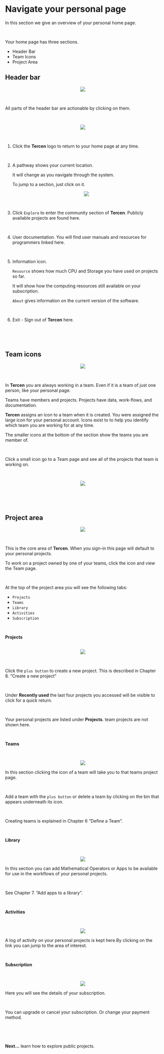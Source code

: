 # Navigate your personal page

In this section we give an overview of your personal home page.

\

Your home page has three sections.

* Header Bar
* Team Icons
* Project Area

## Header bar {-}

<center><img src="images/View_personal_page_header.png"></center>

\

All parts of the header bar are actionable by clicking on them.

\

<center><img src="images/View_personal_page_header_1.png"></center>

\

1. Click the __Tercen__ logo to return to your home page at any time.

\

2. A pathway shows your current location. 

     It will change as you navigate through the system. 
     
     To jump to a section, just click on it.
<center><img src="images/View_personal_page_header_breadcrumb_3.png"></center>

\

3. Click `Explore` to enter the community section of __Tercen__.
     Publicly available projects are found here. 

\

4. User documentation. You will find user manuals and resources for programmers linked here.

\

5. Information icon.

     `Resource` shows how much CPU and Storage you have used on projects so far. 
     
     It will show how the computing resources still available on your subscription.
     
     `About` gives information on the current version of the software.

\

6. Exit - Sign out of __Tercen__ here.

\

\

## Team icons {-}

<center><img src="images/View_personal_page_icons.png"></center>

\

In __Tercen__ you are always working in a team. 
Even if it is a team of just one person, like your personal page.

Teams have members and  projects. Projects have data, work-flows, and documentation. 

__Tercen__ assigns an icon to a team when it is created. You were assigned the large icon for your personal account. Icons exist to to help you identify which team you are working for at any time.

The smaller icons at the bottom of the section show the teams you are member of.

\

Click a small icon go to a Team page and see all of the projects that team is working on.

\

<center><img src="images/View_personal_page_icons_teamclick.png"></center>

\

\

## Project area {-}

<center><img src="images/View_personal_page_projects.png"></center>

\

This is the core area of __Tercen__. When you sign-in this page will default to your personal projects. 

To work on a project owned by one of your teams, click the icon and view the Team page.

\

At the top of the project area you will see the following tabs:\

  * `Projects`\
  * `Teams`\
  * `Library`\
  * `Activities`\
  * `Subscription`\
  
\

__Projects__

\
<center><img src="images/View_personal_page_projects_projects.png"></center>

\

Click the `plus button` to create a new project. This is described in Chapter 8. "Create a new project"

\

Under __Recently used__ the last four projects you accessed will be visible to click for a quick return.

\

Your personal projects are listed under __Projects__. team projects are not shown here. 

\

__Teams__

\

<center><img src="images/View_personal_page_projects_teams.png"></center>

In this section clicking the icon of a team will take you to that teams project page.

\

Add a team with the `plus button` or delete a team by clicking on the bin that appears underneath its icon.

\

Creating teams is explained in Chapter 6 "Define a Team".

\

__Library__

\

<center><img src="images/View_personal_page_projects_Library.png"></center>

In this section you can add Mathematical Operators or Apps to be  available for use in the workflows of your personal projects.

\

See Chapter 7. "Add apps to a library".

\

__Activities__

\

<center><img src="images/View_personal_page_projects_activities.png"></center>

A log of activity on your personal projects is kept here.By clicking on the link you can jump to the area of interest.

\

__Subscription__

\

<center><img src="images/View_personal_page_projects_subscription.png"></center>

Here you will see the details of your subscription.

\

You can upgrade or cancel your subscription. Or change your payment method.

\

\

__Next...__ learn how to explore public projects.
